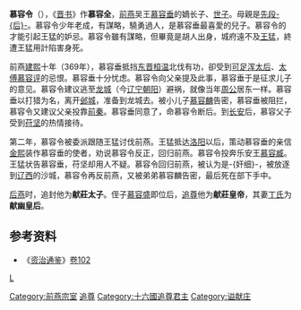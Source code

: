 '''慕容令'''（{{bd|4世纪|330年代后|370年||catIdx=M}}），《[[晋书|晋书]]》作'''慕容全'''，[[前燕|前燕]]吴王[[慕容垂|慕容垂]]的嫡长子、[[世子|世子]]。母親是[[成昭皇后|先段-{后}-]]。慕容令少年老成，有謀略，驍勇過人，是慕容垂最喜愛的兒子。慕容令的才能引起王猛的妒忌。慕容令雖有謀略，但畢竟是胡人出身，城府遠不及[[王猛|王猛]]，終遭王猛用計陷害身死。

前燕[[建熙|建熙]]十年（369年），慕容垂抵挡[[东晋|东晋]][[桓温|桓温]]北伐有功，卻受到[[可足渾皇后_(慕容儁)|可足浑太后]]、[[太傅|太傅]][[慕容评|慕容评]]的忌恨。慕容垂十分忧虑。慕容令向父亲提及此事，慕容垂于是征求儿子的意见。慕容令建议逃至[[龙城|龙城]]（今[[辽宁|辽宁]][[朝阳市|朝阳]]）避祸，就像当年[[周公|周公]]居东一样。慕容垂以打猎为名，离开[[邺城|邺城]]，准备到龙城去。被小儿子[[慕容麟|慕容麟]]告密，慕容垂被阻拦，慕容令又建议父亲投靠[[前秦|前秦]]。慕容垂同意了，命慕容令断后。到[[长安|长安]]后，慕容父子受到[[苻坚|苻坚]]的热情接待。

第二年，慕容令被委派跟随王猛讨伐前燕。王猛抵达[[洛阳|洛阳]]以后，策动慕容垂的亲信[[金熙|金熙]]装作慕容垂的使者，劝说慕容令反正，回归前燕。慕容令投奔乐安王[[慕容臧|慕容臧]]。王猛状告慕容垂，苻坚却用人不疑。慕容令回归前燕，被认为是-{奸细}-，被放逐到[[辽西|辽西]]的沙城，慕容令再反前燕，又被弟弟慕容麟告密，最后死在部下手中。

[[后燕|后燕]]时，追封他为'''献莊太子'''。侄子[[慕容盛|慕容盛]]即位后，[[追尊|追尊]]他为'''献莊皇帝'''，其妻[[献幽皇后|丁氏]]为'''献幽皇后'''。

==参考资料==
*《[[资治通鉴|资治通鉴]]》[[s:資治通鑑/卷102|卷102]]


[[category:昌黎慕容氏|L]]
[[Category:前燕宗室|Category:前燕宗室]]
[[Category:后燕皇帝|追尊]]
[[Category:十六國追尊君主|Category:十六國追尊君主]]
[[Category:谥献庄|Category:谥献庄]]